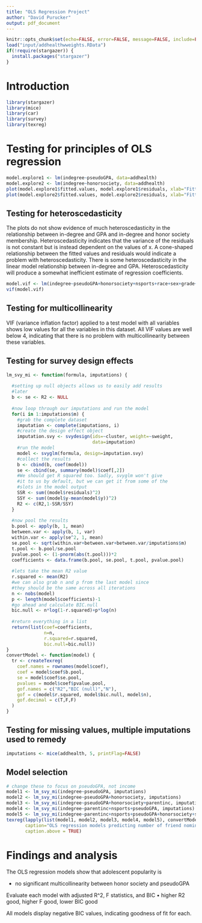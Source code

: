 ```yaml
---
title: "OLS Regression Project"
author: "David Purucker"
output: pdf_document
---
```


```r
knitr::opts_chunk$set(echo=FALSE, error=FALSE, message=FALSE, include=FALSE)
load("input/addhealthwweights.RData")
if(!require(stargazer)) {
  install.packages("stargazer")
}
```

# Introduction


```r
library(stargazer)
library(mice)
library(car)
library(survey)
library(texreg)
```

# Testing for principles of OLS regression

```r
model.explore1 <- lm(indegree~pseudoGPA, data=addhealth)
model.explore2 <- lm(indegree~honorsociety, data=addhealth)
plot(model.explore1$fitted.values, model.explore1$residuals, xlab="Fitted Values", ylab="Residuals")
plot(model.explore2$fitted.values, model.explore2$residuals, xlab="Fitted Values", ylab="Residuals")

```

## Testing for heteroscedasticity
The plots do not show evidence of much heteroscedasticity in the relationship between in-degree and GPA and in-degree and honor society membership. Heteroscedasticity indicates that the variance of the residuals is not constant but is instead dependent on the values of x. A cone-shaped relationship between the fitted values and residuals would indicate a problem with heteroscedasticity. There is some heteroscedasticity in the linear model relationship between in-degree and GPA. Heteroscedasticity will produce a somewhat inefficient estimate of regression coefficients.


```r
model.vif <- lm(indegree~pseudoGPA+honorsociety+nsports+race+sex+grade+alcoholuse+smoker+bandchoir+academicclub+parentinc, data=addhealth)
vif(model.vif)
```

## Testing for multicollinearity
VIF (variance inflation factor) applied to a test model with all variables shows low values for all the variables in this dataset. All VIF values are well below 4, indicating that there is no problem with multicollinearity between these variables.

## Testing for survey design effects


``` r
lm_svy_mi <- function(formula, imputations) {
  
  #setting up null objects allows us to easily add results
  #later
  b <- se <- R2 <- NULL
  
  #now loop through our imputations and run the model
  for(i in 1:imputations$m) {
    #grab the complete dataset
    imputation <- complete(imputations, i)
    #create the design effect object
    imputation.svy <- svydesign(ids=~cluster, weight=~sweight,
                                data=imputation) 
    #run the model
    model <- svyglm(formula, design=imputation.svy)
    #collect the results
    b <- cbind(b, coef(model))
    se <- cbind(se, summary(model)$coef[,2])
    #We should get R squared too. Sadly, svyglm won't give
    #it to us by default, but we can get it from some of the 
    #slots in the model output
    SSR <- sum((model$residuals)^2)
    SSY <- sum((model$y-mean(model$y))^2)
    R2 <- c(R2,1-SSR/SSY)
  }
  
  #now pool the results
  b.pool <- apply(b, 1, mean)
  between.var <- apply(b, 1, var)
  within.var <- apply(se^2, 1, mean)
  se.pool <- sqrt(within.var+between.var+between.var/imputations$m) 
  t.pool <- b.pool/se.pool 
  pvalue.pool <- (1-pnorm(abs(t.pool)))*2 
  coefficients <- data.frame(b.pool, se.pool, t.pool, pvalue.pool)
  
  #lets take the mean R2 value
  r.squared <- mean(R2)
  #we can also grab n and p from the last model since 
  #they should be the same across all iterations
  n <- nobs(model)
  p <- length(model$coefficients)-1
  #go ahead and calculate BIC.null
  bic.null <- n*log(1-r.squared)+p*log(n)
  
  #return everything in a list
  return(list(coef=coefficients,
              n=n,
              r.squared=r.squared,
              bic.null=bic.null))
}
convertModel <- function(model) {
  tr <- createTexreg(
    coef.names = rownames(model$coef), 
    coef = model$coef$b.pool, 
    se = model$coef$se.pool, 
    pvalues = model$coef$pvalue.pool,
    gof.names = c("R2","BIC (null)","N"), 
    gof = c(model$r.squared, model$bic.null, model$n), 
    gof.decimal = c(T,F,F)
  )
}
```

## Testing for missing values, multiple imputations used to remedy

```r
imputations <- mice(addhealth, 5, printFlag=FALSE)
```

## Model selection
```r
# change these to focus on pseudoGPA, not income
model1 <- lm_svy_mi(indegree~pseudoGPA, imputations)
model2 <- lm_svy_mi(indegree~pseudoGPA+honorsociety, imputations)
model3 <- lm_svy_mi(indegree~pseudoGPA+honorsociety+parentinc, imputations)
model4 <- lm_svy_mi(indegree~parentinc+nsports+pseudoGPA, imputations)
model5 <- lm_svy_mi(indegree~parentinc+nsports+pseudoGPA+honorsociety+sex, imputations)
texreg(lapply(list(model1, model2, model3, model4, model5), convertModel),
       caption="OLS regression models predicting number of friend nominations received", custom.coef.names = c("Intercept","pseudo-GPA","member of honor society","parental income","number of sports played","male"),
       caption.above = TRUE)
```


# Findings and analysis

The OLS regression models show that adolescent popularity is

* no significant multicollinearity between honor society and pseudoGPA

Evaluate each model with adjusted R^2, F statistics, and BIC
• higher R2 good, higher F good, lower BIC good

All models display negative BIC values, indicating goodness of fit for each.
